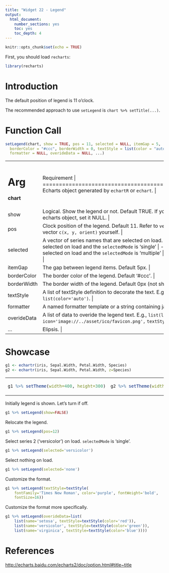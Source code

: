 ```yaml
---
title: "Widget 22 - Legend"
output: 
  html_document: 
    number_sections: yes
    toc: yes
    toc_depth: 4
---
```


```r
knitr::opts_chunk$set(echo = TRUE)
```

First, you should load `recharts`:
```r
library(recharts)
```

# Introduction

The default position of legend is 11 o'clock.

The recommended approach to use `setLegend` is `chart %>% setTitle(...)`.

# Function Call

```r
setLegend(chart, show = TRUE, pos = 11, selected = NULL, itemGap = 5,
  borderColor = "#ccc", borderWidth = 0, textStyle = list(color = "auto"),
  formatter = NULL, overideData = NULL, ...)
```

+-------------+----------------------------------------------------------------+
|   Arg       |  Requirement                                                |
+=============+================================================================+
| **chart**   | Echarts object generated by `echartR` or `echart`.  |
+-------------+----------------------------------------------------------------+
| show        | Logical. Show the legend or not. Default TRUE. If you want to remove legend from the echarts object, set it NULL. |
+-------------+----------------------------------------------------------------+
| pos         | Clock position of the legend. Default 11. Refer to `vecPos`. Or you can define the position vector `c(x, y, orient)` yourself. |
+-------------+----------------------------------------------------------------+
| selected    | A vector of series names that are selected on load.  |
|             |               |
|             | - one series name: single series is selected on load and the `selectedMode` is 'single' |
|             | - muti series name: multiple series are selected on load and the `selectedMode` is 'multiple' |
|             | - 'none': no series is selected on load |
+-------------+----------------------------------------------------------------+
| itemGap     | The gap between legend items. Default 5px. |
+-------------+----------------------------------------------------------------+
| borderColor | The border color of the legend. Default '#ccc'. |
+-------------+----------------------------------------------------------------+
| borderWidth | The border width of the legend. Default 0px (not shown). |
+-------------+----------------------------------------------------------------+
| textStyle   | A list of textStyle definition to decorate the text. E.g., `list(color='#444')` or `list(color='auto')`. |
+-------------+----------------------------------------------------------------+
| formatter   | A named formatter template or a string containing javascript codes. E.g., `'{name}'`. |
+-------------+----------------------------------------------------------------+
| overideData | A list of data to overide the legend text. E.g., `list(list(name='Series 1',` `icon='image://../asset/ico/favicon.png',` `textStyle=list(color='#bbb')))` |
+-------------+----------------------------------------------------------------+
| ...         | Elipsis. |
+-------------+----------------------------------------------------------------+

# Showcase

```r
g1 <- echartr(iris, Sepal.Width, Petal.Width, Species)
g2 <- echartr(iris, Sepal.Width, Petal.Width, z=Species)
```

<table>
<tr><td>
```r
g1 %>% setTheme(width=400, height=300)
```
</td><td>
```r
g2 %>% setTheme(width=400, height=300)
```
</td></tr>
</table>

Initially legend is shown. Let's turn if off.
```r
g1 %>% setLegend(show=FALSE)
```

Relocate the legend.
```r
g1 %>% setLegend(pos=12)
```

Select series 2 ('versicolor') on load. `selectedMode` is 'single'.
```r
g1 %>% setLegend(selected='versicolor')
```

Select nothing on load.
```r
g1 %>% setLegend(selected='none')
```

Customize the format.
```r
g1 %>% setLegend(textStyle=textStyle(
    fontFamily='Times New Roman', color='purple', fontWeight='bold', 
    fontSize=16))
```

Customize the format more specifically.

```r
g1 %>% setLegend(overideData=list(
    list(name='setosa', textStyle=textStyle(color='red')),
    list(name='versicolor', textStyle=textStyle(color='green')),
    list(name='virginica', textStyle=textStyle(color='blue'))))
```


# References

<http://echarts.baidu.com/echarts2/doc/option.html#title~title>
